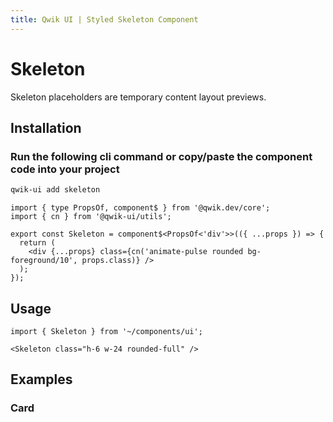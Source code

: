 ```yaml
---
title: Qwik UI | Styled Skeleton Component
---
```



<StatusBanner status={statusByComponent.styled.Skeleton} />

# Skeleton

Skeleton placeholders are temporary content layout previews.

<Showcase name="hero" />

## Installation

### Run the following cli command or copy/paste the component code into your project

```sh
qwik-ui add skeleton
```

```tsx
import { type PropsOf, component$ } from '@qwik.dev/core';
import { cn } from '@qwik-ui/utils';

export const Skeleton = component$<PropsOf<'div'>>(({ ...props }) => {
  return (
    <div {...props} class={cn('animate-pulse rounded bg-foreground/10', props.class)} />
  );
});
```

## Usage

```tsx
import { Skeleton } from '~/components/ui';
```

```tsx
<Skeleton class="h-6 w-24 rounded-full" />
```

## Examples

### Card

<Showcase name="card" />
